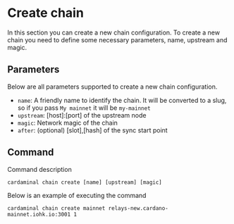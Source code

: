 # Create chain

In this section you can create a new chain configuration. To create a new chain you need to define some necessary parameters, name, upstream and magic.

## Parameters

Below are all parameters supported to create a new chain configuration.

- `name`: A friendly name to identify the chain. It will be converted to a slug, so if you pass `My mainnet` it will be `my-mainnet`
- `upstream`: [host]:[port] of the upstream node
- `magic`: Network magic of the chain
- `after`: (optional) [slot],[hash] of the sync start point

## Command

Command description

`cardaminal chain create [name] [upstream] [magic]`

Below is an example of executing the command

`cardaminal chain create mainnet relays-new.cardano-mainnet.iohk.io:3001 1`
